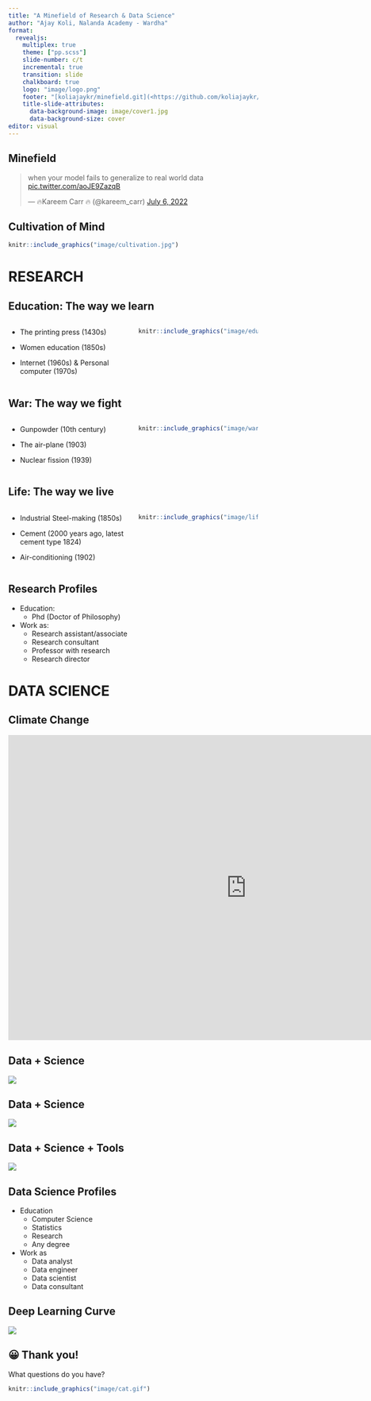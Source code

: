 ```yaml
---
title: "A Minefield of Research & Data Science"
author: "Ajay Koli, Nalanda Academy - Wardha"
format:
  revealjs:
    multiplex: true
    theme: ["pp.scss"]
    slide-number: c/t
    incremental: true
    transition: slide
    chalkboard: true
    logo: "image/logo.png"
    footer: "[koliajaykr/minefield.git](<https://github.com/koliajaykr/minefield.git>)"
    title-slide-attributes: 
      data-background-image: image/cover1.jpg
      data-background-size: cover
editor: visual    
---
```


## Minefield

<blockquote class="twitter-tweet">

<p lang="en" dir="ltr">

when your model fails to generalize to real world data <a href="https://t.co/aoJE9ZazqB">pic.twitter.com/aoJE9ZazqB</a>

</p>

--- 🔥Kareem Carr 🔥 (@kareem_carr) <a href="https://twitter.com/kareem_carr/status/1544701525402034176?ref_src=twsrc%5Etfw">July 6, 2022</a>

</blockquote>

```{=html}
<script async src="https://platform.twitter.com/widgets.js" charset="utf-8"></script>
```
##  {background-image="image/mind.png"}

## Cultivation of Mind

```r
knitr::include_graphics("image/cultivation.jpg")
```

# RESEARCH {background-image="image/research.jpg" background-opacity="1"}

## Education: The way we learn

::: columns
::: {.column width="50%"}
-   The printing press (1430s)

-   Women education (1850s)

-   Internet (1960s) & Personal computer (1970s)
:::

::: {.column width="50%"}
```r
knitr::include_graphics("image/education.png")
```
:::
:::

## War: The way we fight

::: columns
::: {.column width="50%"}
-   Gunpowder (10th century)

-   The air-plane (1903)

-   Nuclear fission (1939)
:::

::: {.column width="50%"}
```r
knitr::include_graphics("image/war.jpg")
```
:::
:::

## Life: The way we live

::: columns
::: {.column width="50%"}
-   Industrial Steel-making (1850s)

-   Cement (2000 years ago, latest cement type 1824)

-   Air-conditioning (1902)
:::

::: {.column width="50%"}
```r
knitr::include_graphics("image/life.jpg")
```
:::
:::

## Research Profiles {background-color="#34568B"}

-   Education:
    -   Phd (Doctor of Philosophy)
-   Work as:
    -   Research assistant/associate
    -   Research consultant
    -   Professor with research
    -   Research director

# DATA SCIENCE {background-image="image/data.jpg" background-opacity="1" background-size="100% 40%" background-position="top"}

## Climate Change

<iframe width="960" height="615" src="https://www.youtube.com/embed/jWoCXLuTIkI" title="YouTube video player" frameborder="0" allow="accelerometer; autoplay; clipboard-write; encrypted-media; gyroscope; picture-in-picture" allowfullscreen>

</iframe>

## Data + Science {background-color="#000000"}

![](image/fb.png){fig-align="center"}

## Data + Science {background-color="#000000"}

![](image/media.jpg){fig-align="center"}

## Data + Science + Tools {background-color="#000000"}

![](image/pc.jpg){fig-align="center"}

## Data Science Profiles {background-color="#34568B"}

-   Education
    -   Computer Science
    -   Statistics
    -   Research
    -   Any degree
-   Work as
    -   Data analyst
    -   Data engineer
    -   Data scientist
    -   Data consultant

## Deep Learning Curve {background-color="#000000"}

![](image/course.jpg){fig-align="center"}

## 😀 Thank you!

What questions do you have?

```r
knitr::include_graphics("image/cat.gif")
```
